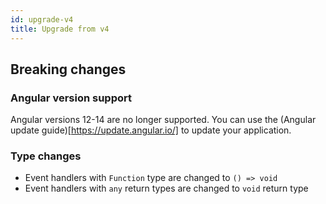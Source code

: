 ```yaml
---
id: upgrade-v4
title: Upgrade from v4
---
```


## Breaking changes

### Angular version support

Angular versions 12-14 are no longer supported. You can use the (Angular update guide)[https://update.angular.io/] to update your application.

### Type changes

- Event handlers with `Function` type are changed to `() => void`
- Event handlers with `any` return types are changed to `void` return type
